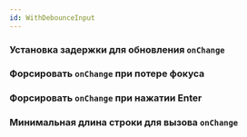 ```yaml
---
id: WithDebounceInput
---
```



### Установка задержки для обновления `onChange`

<Example 
    component={WithDebounceInputDefault}
    source={withDebounceInputDefaultSource}
/>

### Форсировать `onChange` при потере фокуса

<Example 
    component={WithDebounceInputBlur}
    source={withDebounceInputBlurSource}
/>

### Форсировать `onChange` при нажатии Enter

<Example 
    component={WithDebounceInputEnter}
    source={withDebounceInputEnterSource}
/>

### Минимальная длина строки для вызова `onChange`

<Example 
    component={WithDebounceInputMinLength}
    source={withDebounceInputMinLengthSource}
/>